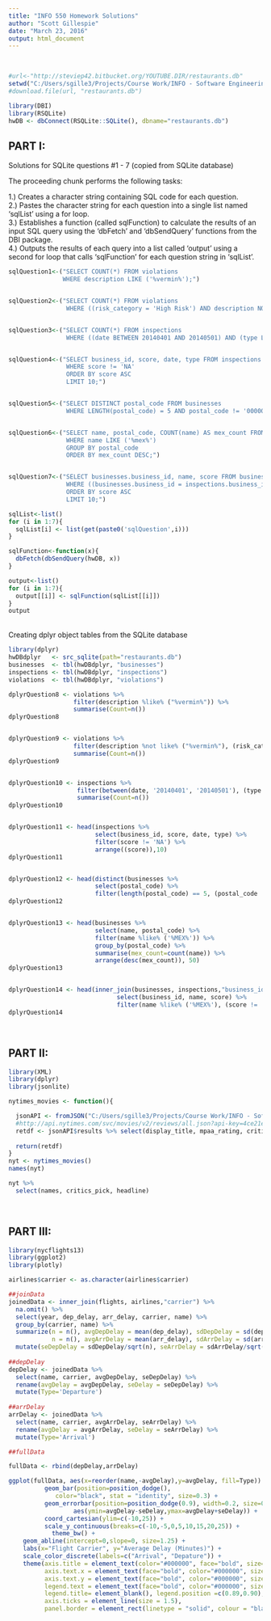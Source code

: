 ---
title: "INFO 550 Homework Solutions"
author: "Scott Gillespie"
date: "March 23, 2016"
output: html_document
---
\
```{r, echo=FALSE, warning=FALSE, message=FALSE}
#url<-"http://steviep42.bitbucket.org/YOUTUBE.DIR/restaurants.db"
setwd("C:/Users/sgille3/Projects/Course Work/INFO - Software Engineering/Homework")
#download.file(url, "restaurants.db")
```


```{r, echo=FALSE, warning=FALSE, message=FALSE}
library(DBI)
library(RSQLite)
hwDB <- dbConnect(RSQLite::SQLite(), dbname="restaurants.db")
```

<h2>PART I:</h2>

Solutions for SQLite questions #1 - 7 (copied from SQLite database)

The proceeding chunk performs the following tasks:

1.) Creates a character string containing SQL code for each question. \
2.) Pastes the character string for each question into a single list named 'sqlList' using a for loop.\
3.) Establishes a function (called sqlFunction) to calculate the results of an input SQL query using the 'dbFetch' and 'dbSendQuery' functions from the DBI package.\
4.) Outputs the results of each query into a list called 'output' using a second for loop that calls 'sqlFunction' for each question string in 'sqlList'.

```{r, warning=FALSE, message=FALSE}
sqlQuestion1<-("SELECT COUNT(*) FROM violations
               WHERE description LIKE ('%vermin%');") 


sqlQuestion2<-("SELECT COUNT(*) FROM violations
                WHERE ((risk_category = 'High Risk') AND description NOT LIKE ('%vermin%'));")


sqlQuestion3<-("SELECT COUNT(*) FROM inspections
                WHERE ((date BETWEEN 20140401 AND 20140501) AND (type LIKE ('%routine%')));")


sqlQuestion4<-("SELECT business_id, score, date, type FROM inspections
                WHERE score != 'NA' 
                ORDER BY score ASC
                LIMIT 10;")


sqlQuestion5<-("SELECT DISTINCT postal_code FROM businesses
                WHERE LENGTH(postal_code) = 5 AND postal_code != '00000';")


sqlQuestion6<-("SELECT name, postal_code, COUNT(name) AS mex_count FROM businesses
                WHERE name LIKE ('%mex%')
                GROUP BY postal_code
                ORDER BY mex_count DESC;")


sqlQuestion7<-("SELECT businesses.business_id, name, score FROM businesses, inspections
                WHERE ((businesses.business_id = inspections.business_id) AND (name LIKE ('%mex%')) AND (score != 'NA')) 
                ORDER BY score ASC
                LIMIT 10;")

sqlList<-list()
for (i in 1:7){
  sqlList[i] <- list(get(paste0('sqlQuestion',i)))
}

sqlFunction<-function(x){
  dbFetch(dbSendQuery(hwDB, x))
}

output<-list()
for (i in 1:7){
  output[[i]] <- sqlFunction(sqlList[[i]])
}
output
```
\
Creating dplyr object tables from the SQLite database

```{r, warning=FALSE, message=FALSE}
library(dplyr)
hwDBdplyr   <- src_sqlite(path="restaurants.db")
businesses  <- tbl(hwDBdplyr, "businesses")
inspections <- tbl(hwDBdplyr, "inspections")
violations  <- tbl(hwDBdplyr, "violations")
```



```{r, warning=FALSE, message=FALSE}
dplyrQuestion8 <- violations %>% 
                  filter(description %like% ("%vermin%")) %>% 
                  summarise(Count=n())
dplyrQuestion8


dplyrQuestion9 <- violations %>% 
                  filter(description %not like% ("%vermin%"), (risk_category == "High Risk")) %>% 
                  summarise(Count=n())
dplyrQuestion9


dplyrQuestion10 <- inspections %>% 
                   filter(between(date, '20140401', '20140501'), (type %like% ('%routine%'))) %>% 
                   summarise(Count=n())
dplyrQuestion10


dplyrQuestion11 <- head(inspections %>% 
                        select(business_id, score, date, type) %>% 
                        filter(score != 'NA') %>% 
                        arrange((score)),10)
dplyrQuestion11


dplyrQuestion12 <- head(distinct(businesses %>% 
                        select(postal_code) %>% 
                        filter(length(postal_code) == 5, (postal_code != '00000'))),50)
dplyrQuestion12


dplyrQuestion13 <- head(businesses %>% 
                        select(name, postal_code) %>% 
                        filter(name %like% ('%MEX%')) %>% 
                        group_by(postal_code) %>% 
                        summarise(mex_count=count(name)) %>% 
                        arrange(desc(mex_count)), 50)
dplyrQuestion13


dplyrQuestion14 <- head(inner_join(businesses, inspections,"business_id") %>% 
                              select(business_id, name, score) %>% 
                              filter(name %like% ('%MEX%'), (score != 'NA')) %>% arrange(score),10)
dplyrQuestion14
```
\

<h2>PART II:</h2>

```{r, warning=FALSE, message=FALSE}
library(XML)
library(dplyr)
library(jsonlite)

nytimes_movies <- function(){

  jsonAPI <- fromJSON("C:/Users/sgille3/Projects/Course Work/INFO - Software Engineering/Homework/hw1.json")
  #http://api.nytimes.com/svc/movies/v2/reviews/all.json?api-key=4ce21e5e6b299a7e95d2a14a12345f5e:12:74694642
  retdf <- jsonAPI$results %>% select(display_title, mpaa_rating, critics_pick, thousand_best, headline, opening_date) %>% rename(names=display_title)
  
  return(retdf)
}
nyt <- nytimes_movies()
names(nyt)

nyt %>% 
  select(names, critics_pick, headline)
```
\

<h2>PART III:</h2>

```{r, echo=FALSE, warning=FALSE, message=FALSE, fig.width=12,fig.height=9}
library(nycflights13)
library(ggplot2)
library(plotly)

airlines$carrier <- as.character(airlines$carrier)

##joinData
joinedData <- inner_join(flights, airlines,"carrier") %>% 
  na.omit() %>%
  select(year, dep_delay, arr_delay, carrier, name) %>%
  group_by(carrier, name) %>%
  summarize(n = n(), avgDepDelay = mean(dep_delay), sdDepDelay = sd(dep_delay),
            n = n(), avgArrDelay = mean(arr_delay), sdArrDelay = sd(arr_delay)) %>%
  mutate(seDepDelay = sdDepDelay/sqrt(n), seArrDelay = sdArrDelay/sqrt(n))
  
##depDelay
depDelay <- joinedData %>% 
  select(name, carrier, avgDepDelay, seDepDelay) %>%
  rename(avgDelay = avgDepDelay, seDelay = seDepDelay) %>%
  mutate(Type='Departure')
    
##arrDelay
arrDelay <- joinedData %>% 
  select(name, carrier, avgArrDelay, seArrDelay) %>%
  rename(avgDelay = avgArrDelay, seDelay = seArrDelay) %>%
  mutate(Type='Arrival')

##fullData

fullData <- rbind(depDelay,arrDelay)

ggplot(fullData, aes(x=reorder(name,-avgDelay),y=avgDelay, fill=Type)) + 
          geom_bar(position=position_dodge(), 
             color="black", stat = "identity", size=0.3) +
          geom_errorbar(position=position_dodge(0.9), width=0.2, size=0.3, 
                  aes(ymin=avgDelay-seDelay,ymax=avgDelay+seDelay)) +
          coord_cartesian(ylim=c(-10,25)) +
          scale_y_continuous(breaks=c(-10,-5,0,5,10,15,20,25)) +
            theme_bw() + 
    geom_abline(intercept=0,slope=0, size=1.25) +
    labs(x="Flight Carrier", y="Average Delay (Minutes)") +
    scale_color_discrete(labels=c("Arrival", "Depature")) +
    theme(axis.title = element_text(color="#000000", face="bold", size=18),
          axis.text.x = element_text(face="bold", color="#000000", size=16, angle=55, hjust=1),
          axis.text.y = element_text(face="bold", color="#000000", size=16),
          legend.text = element_text(face="bold", color="#000000", size=24),
          legend.title= element_blank(), legend.position =c(0.89,0.90),
          axis.ticks = element_line(size = 1.5),
          panel.border = element_rect(linetype = "solid", colour = "black", size = 1.25))


```



